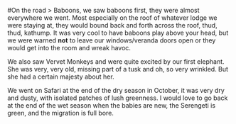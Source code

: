 #On the road
>
Baboons, we saw baboons first, they were almost everywhere we went. Most especially on the roof of whatever lodge we were staying at, they would bound back and forth across the roof, thud, thud, kathump. It was very cool to have baboons play above your head, but we were warned **not** to leave our windows/veranda doors open or they would get into the room and wreak havoc.

We also saw Vervet Monkeys and were quite excited by our first elephant. She was very, very old, missing part of a tusk and oh, so very wrinkled. But she had a certain majesty about her.

We went on Safari at the end of the dry season in October, it was very dry and dusty, with isolated patches of lush greenness. I would love to go back at the end of the wet season when the babies are new, the Serengeti is green, and the migration is full bore.
